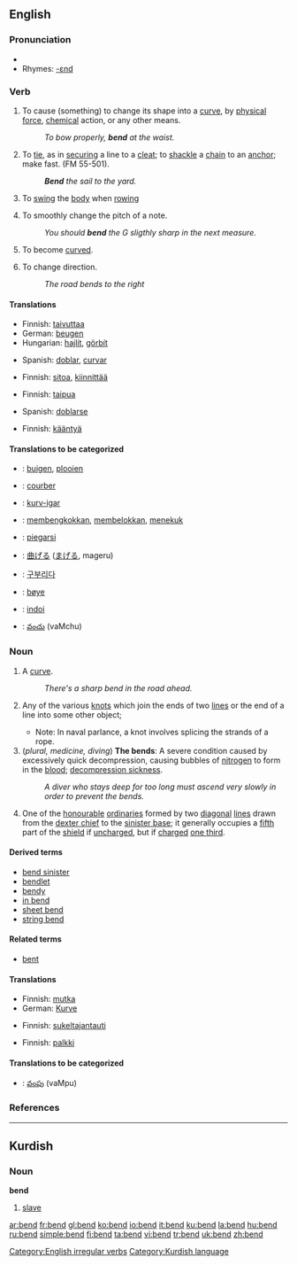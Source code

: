 ==English==

===Pronunciation===
*{{IPA|/'bɛnd/}}
*Rhymes: [[Rhymes:English:-ɛnd|-ɛnd]]

===Verb===
{{en-verb|bends|bending|bent}}

# {{transitive}} To cause (something) to change its shape into a [[curve]], by [[physical]] [[force]], [[chemical]] action, or any other means.
#: ''To bow properly, '''bend''' at the waist.''
# {{transitive}} {{nautical}} To [[tie]], as in [[securing]] a line to a [[cleat]]; to [[shackle]] a [[chain]] to an [[anchor]]; make fast. (FM 55-501).
#: '''''Bend''' the sail to the yard.''
# {{transitive}} {{nautical}} To [[swing]] the [[body]] when [[rowing]]
# {{transitive}} {{music}} To smoothly change the pitch of a note.
#: ''You should '''bend''' the G sligthly sharp in the next measure.''
# {{intransitive}}  To become [[curve]]d.
# {{intransitive}} To change direction.
#: ''The road bends to the right''

====Translations====
{{trans-top|to shape into a curve}}
*Finnish: [[taivuttaa]]
*German: [[beugen]]
*Hungarian: [[hajlít]], [[görbít]]
{{trans-mid}}
*Spanish: [[doblar]], [[curvar]]
{{trans-bottom}}

{{trans-top|to tie a line}}
*Finnish: [[sitoa]], [[kiinnittää]]
{{trans-mid}}
{{trans-bottom}}

{{trans-top|to swing the body when rowing}}
{{trans-mid}}
{{trans-bottom}}

{{trans-top|to change the pitch}}
{{trans-mid}}
{{trans-bottom}}

{{trans-top|to become curved}}
*Finnish: [[taipua]]
{{trans-mid}}
*Spanish: [[doblarse]]
{{trans-bottom}}

{{trans-top|to change direction}}
*Finnish: [[kääntyä]]
{{trans-mid}}
{{trans-bottom}}

====Translations to be categorized====
{{checktrans}}
*{{ttbc|Dutch}}: [[buigen]], [[plooien]] <!-- not checked -->
*{{ttbc|French}}: [[courber]]
*{{ttbc|Ido}}: [[kurv-igar]]
*{{ttbc|Indonesian}}: [[bengkok|membengkokkan]], [[belok|membelokkan]], [[tekuk|menekuk]] <!-- not checked -->
*{{ttbc|Italian}}: [[piegarsi]]
*{{ttbc|Japanese}}: [[曲げる]] ([[まげる]], mageru) <!-- not checked -->
*{{ttbc|Korean}}: [[구부리다]]
*{{ttbc|Norwegian}}: [[bøye]]
*{{ttbc|Romanian}}: [[indoi]]
*{{ttbc|Telugu}}: [[వంచు]] (vaMchu)

===Noun===
{{en-noun}}

# A [[curve]].
#: ''There's a sharp bend in the road ahead.''
# {{nautical}} Any of the various [[knot]]s which join the ends of two [[line]]s or the end of a line into some other object; 
#* Note: In naval parlance, a knot involves splicing the strands of a rope.
# (''plural, medicine, diving'') '''The bends''': A severe condition caused by excessively quick decompression, causing bubbles of [[nitrogen]] to form in the [[blood]]; [[decompression sickness]].
#: ''A diver who stays deep for too long must ascend very slowly in order to prevent the bends.''
# {{heraldry}} One of the [[honourable]] [[ordinary|ordinaries]] formed by two [[diagonal]] [[line]]s drawn from the [[dexter chief]] to the [[sinister base]]; it generally occupies a [[fifth]] part of the [[shield]] if [[uncharged]], but if [[charged]] [[one third]].

====Derived terms====
*[[bend sinister]]
*[[bendlet]]
*[[bendy]]
*[[in bend]]
*[[sheet bend]]
*[[string bend]]

====Related terms====
*[[bent]]

====Translations====
{{trans-top|curve}}
*Finnish: [[mutka]]
*German: [[Kurve]] {{f}}
{{trans-mid}}
{{trans-bottom}}

{{trans-top|knot}}
{{trans-mid}}
{{trans-bottom}}

{{trans-top|decompression sickness}}
*Finnish: [[sukeltajantauti]]
{{trans-mid}}
{{trans-bottom}}

{{trans-top|heraldic term}}
*Finnish: [[palkki]]
{{trans-mid}}
{{trans-bottom}}

====Translations to be categorized====
{{checktrans}}
*{{ttbc|Telugu}}: [[వంపు]] (vaMpu)

===References===
{{R:Heraldry 1862}}

----

==Kurdish==
===Noun===
'''bend'''

# [[slave]]

[[Category:English irregular verbs]]
[[Category:Kurdish language]]

[[ar:bend]]
[[fr:bend]]
[[gl:bend]]
[[ko:bend]]
[[io:bend]]
[[it:bend]]
[[ku:bend]]
[[la:bend]]
[[hu:bend]]
[[ru:bend]]
[[simple:bend]]
[[fi:bend]]
[[ta:bend]]
[[vi:bend]]
[[tr:bend]]
[[uk:bend]]
[[zh:bend]]